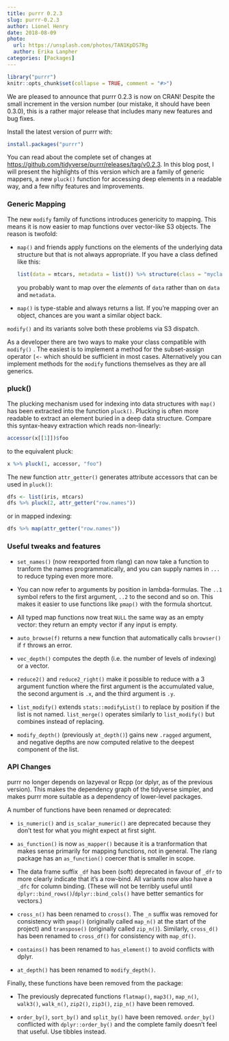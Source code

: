 ```yaml
---
title: purrr 0.2.3
slug: purrr-0.2.3
author: Lionel Henry
date: 2018-08-09
photo:
  url: https://unsplash.com/photos/TAN1KpDS7Rg
  author: Erika Lanpher
categories: [Packages]
---
```


```r
library("purrr")
knitr::opts_chunk$set(collapse = TRUE, comment = "#>")
```

We are pleased to announce that purrr 0.2.3 is now on CRAN! Despite
the small increment in the version number (our mistake, it should have
been 0.3.0), this is a rather major release that includes many new
features and bug fixes.

Install the latest version of purrr with:

```r
install.packages("purrr")
```

You can read about the complete set of changes
at <https://github.com/tidyverse/purrr/releases/tag/v0.2.3>. In this
blog post, I will present the highlights of this version which are a
family of generic mappers, a new `pluck()` function for accessing deep
elements in a readable way, and a few nifty features and improvements.


### Generic Mapping

The new `modify` family of functions introduces genericity to mapping.
This means it is now easier to map functions over vector-like S3
objects. The reason is twofold:

* `map()` and friends apply functions on the elements of the
  underlying data structure but that is not always appropriate. If you
  have a class defined like this:

  ```r
  list(data = mtcars, metadata = list()) %>% structure(class = "myclass")
  ```

  you probably want to map over the *elements* of `data` rather than on
  `data` and `metadata`.

* `map()` is type-stable and always returns a list. If you're mapping
  over an object, chances are you want a similar object back.

`modify()` and its variants solve both these problems via S3 dispatch.

As a developer there are two ways to make your class compatible with
`modify()` . The easiest is to implement a method for the
subset-assign operator `[<-` which should be sufficient in most
cases. Alternatively you can implement methods for the `modify`
functions themselves as they are all generics.


### pluck()

The plucking mechanism used for indexing into data structures with
`map()` has been extracted into the function `pluck()`. Plucking is
often more readable to extract an element buried in a deep data
structure. Compare this syntax-heavy extraction which reads
non-linearly:

```r
accessor(x[[1]])$foo
```

to the equivalent pluck:

```r
x %>% pluck(1, accessor, "foo")
```

The new function `attr_getter()` generates attribute accessors that
can be used in `pluck()`:

```r
dfs <- list(iris, mtcars)
dfs %>% pluck(2, attr_getter("row.names"))
```

or in mapped indexing:

```r
dfs %>% map(attr_getter("row.names"))
```


### Useful tweaks and features

* `set_names()` (now reexported from rlang) can now take a function to
  tranform the names programmatically, and you can supply names in
  `...` to reduce typing even more more.

* You can now refer to arguments by position in lambda-formulas. The
  `..1` symbol refers to the first argument, `..2` to the second and
  so on. This makes it easier to use functions like `pmap()` with the
  formula shortcut.

* All typed map functions now treat `NULL` the same way as an empty
  vector: they return an empty vector if any input is empty.

* `auto_browse(f)` returns a new function that automatically calls
  `browser()` if `f` throws an error.

* `vec_depth()` computes the depth (i.e. the number of levels of
  indexing) or a vector.

* `reduce2()` and `reduce2_right()` make it possible to reduce with a
  3 argument function where the first argument is the accumulated
  value, the second argument is `.x`, and the third argument is `.y`.

* `list_modify()` extends `stats::modifyList()` to replace by position
  if the list is not named. `list_merge()` operates similarly to
  `list_modify()` but combines instead of replacing.

* `modify_depth()` (previously `at_depth()`) gains new `.ragged`
  argument, and negative depths are now computed relative to the
  deepest component of the list.


### API Changes

purrr no longer depends on lazyeval or Rcpp (or dplyr, as of the
previous version). This makes the dependency graph of the tidyverse
simpler, and makes purrr more suitable as a dependency of lower-level
packages.

A number of functions have been renamed or deprecated:

* `is_numeric()` and `is_scalar_numeric()` are deprecated because they
  don't test for what you might expect at first sight.

* `as_function()` is now `as_mapper()` because it is a tranformation
  that makes sense primarily for mapping functions, not in general.
  The rlang package has an `as_function()` coercer that is smaller in
  scope.

* The data frame suffix `_df` has been (soft) deprecated in favour of
  `_dfr` to more clearly indicate that it's a row-bind. All variants
  now also have a `_dfc` for column binding. (These will not be
  terribly useful until `dplyr::bind_rows()`/`dplyr::bind_cols()` have
  better semantics for vectors.)

* `cross_n()` has been renamed to `cross()`. The `_n` suffix was
  removed for consistency with `pmap()` (originally called `map_n()`
  at the start of the project) and `transpose()` (originally called
  `zip_n()`). Similarly, `cross_d()` has been renamed to `cross_df()`
  for consistency with `map_df()`.

* `contains()` has been renamed to `has_element()` to avoid conflicts
  with dplyr.

* `at_depth()` has been renamed to `modify_depth()`.


Finally, these functions have been removed from the package:

* The previously deprecated functions `flatmap()`, `map3()`,
  `map_n()`, `walk3()`, `walk_n()`, `zip2()`, `zip3()`, `zip_n()` have
  been removed.

* `order_by()`, `sort_by()` and `split_by()` have been removed.
  `order_by()` conflicted with `dplyr::order_by()` and the complete
  family doesn't feel that useful. Use tibbles instead.
